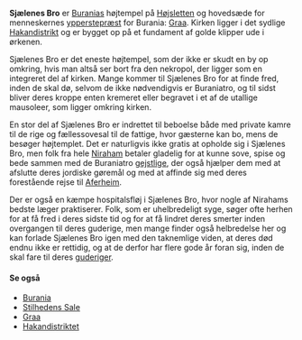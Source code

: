 {{title:Sjælenes Bro}}
{{author:Laura Holmegaard}}
{{timestamp:2011-01-24T10:17:48Z}}
{{copyright:Sjælenes Bro}}
'''Sjælenes Bro''' er [[Burania|Buranias]] højtempel på [[Højsletten]] og hovedsæde for menneskernes [[ypperstepræst]] for Burania: [[Graa]]. Kirken ligger i det sydlige [[Hakandistriktet|Hakandistrikt]] og er bygget op på et fundament af golde klipper ude i ørkenen.

Sjælenes Bro er det eneste højtempel, som der ikke er skudt en by op omkring, hvis man altså ser bort fra den nekropol, der ligger som en integreret del af kirken. Mange kommer til Sjælenes Bro for at finde fred, inden de skal dø, selvom de ikke nødvendigvis er Buraniatro, og til sidst bliver deres kroppe enten kremeret eller begravet i et af de utallige mausoleer, som ligger omkring kirken.

En stor del af Sjælenes Bro er indrettet til beboelse både med private kamre til de rige og fællessovesal til de fattige, hvor gæsterne kan bo, mens de besøger højtemplet. Det er naturligvis ikke gratis at opholde sig i Sjælenes Bro, men folk fra hele [[Niraham]] betaler gladelig for at kunne sove, spise og bede sammen med de Buraniatro [[gejstlig|gejstlige]], der også hjælper dem med at afslutte deres jordiske gøremål og med at affinde sig med deres forestående rejse til [[Aferheim]].

Der er også en kæmpe hospitalsfløj i Sjælenes Bro, hvor nogle af Nirahams bedste læger praktiserer. Folk, som er uhelbredeligt syge, søger ofte herhen for at få fred i deres sidste tid og for at få lindret deres smerter inden overgangen til deres guderige, men mange finder også helbredelse her og kan forlade Sjælenes Bro igen med den taknemlige viden, at deres død endnu ikke er rettidig, og at de derfor har flere gode år foran sig, inden de skal fare til deres [[guderige|guderiger]].

====Se også====
*[[Burania]]
*[[Stilhedens Sale]]
*[[Graa]]
*[[Hakandistriktet]]